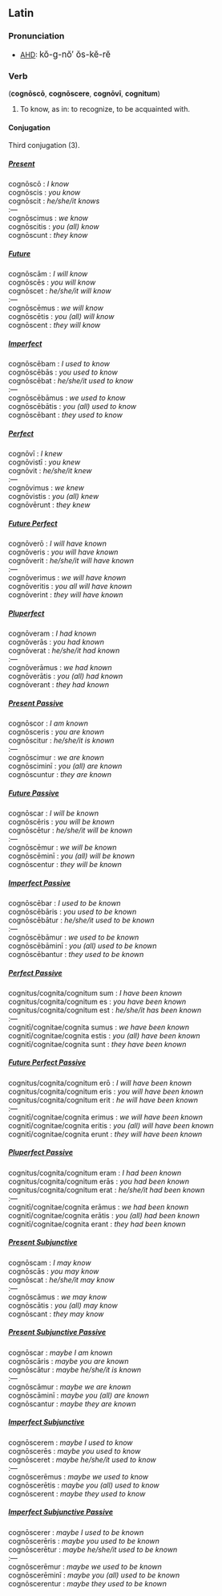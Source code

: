 ==Latin==
===Pronunciation===
* [[AHD]]: <big> k&#335;-g-n&#335;&prime; &#335;s-k&#277;-r&#277; </big>

===Verb===
('''cogn&#333;sc&#333;''', '''cogn&#333;scere''', '''cogn&#333;v&#299;''',  '''cognitum''')
# To know, as in: to recognize, to be acquainted with.

====Conjugation====
Third conjugation (3).

=====<u>''Present''</u>=====
cogn&#333;sc&#333; : ''I know'' <br>
cogn&#333;scis : ''you know'' <br>
cogn&#333;scit : ''he/she/it knows'' <br>
:&mdash; <br>
cogn&#333;scimus : ''we know'' <br>
cogn&#333;scitis : ''you (all) know'' <br>
cogn&#333;scunt : ''they know'' <br>

=====<u>''Future''</u>=====
cogn&#333;sc&#257;m : ''I will know'' <br>
cogn&#333;sc&#275;s : ''you will know'' <br>
cogn&#333;scet : ''he/she/it will know'' <br>
:&mdash; <br>
cogn&#333;sc&#275;mus : ''we will know'' <br>
cogn&#333;sc&#275;tis : ''you (all) will know'' <br>
cogn&#333;scent : ''they will know'' <br>

=====<u>''Imperfect''</u>=====
cogn&#333;sc&#275;bam : ''I used to know'' <br>
cogn&#333;sc&#275;b&#257;s : ''you used to know'' <br>
cogn&#333;sc&#275;bat : ''he/she/it used to know'' <br>
:&mdash; <br>
cogn&#333;sc&#275;b&#257;mus : ''we used to know'' <br>
cogn&#333;sc&#275;b&#257;tis : ''you (all) used to know'' <br>
cogn&#333;sc&#275;bant : ''they used to know'' <br>

=====<u>''Perfect''</u>=====
cogn&#333;v&#299; : ''I knew''<br>
cogn&#333;vist&#299; : ''you knew''<br>
cogn&#333;vit : ''he/she/it knew''<br>
:&mdash; <br>
cogn&#333;vimus : ''we knew''<br>
cogn&#333;vistis : ''you (all) knew''<br>
cogn&#333;v&#275;runt : ''they knew''<br>

=====<u>''Future Perfect''</u>=====
cogn&#333;ver&#333; : ''I will have known''<br>
cogn&#333;veris : ''you will have known''<br>
cogn&#333;verit : ''he/she/it will have known'' <br>
:&mdash; <br>
cogn&#333;verimus : ''we will have known'' <br>
cogn&#333;veritis : ''you all will have known'' <br>
cogn&#333;verint : ''they will have known'' <br>

=====<u>''Pluperfect''</u>=====
cogn&#333;veram : ''I had known'' <br>
cogn&#333;ver&#257;s : ''you had known'' <br>
cogn&#333;verat : ''he/she/it had known'' <br>
:&mdash; <br>
cogn&#333;ver&#257;mus : ''we had known'' <br>
cogn&#333;ver&#257;tis : ''you (all) had known'' <br>
cogn&#333;verant : ''they had known'' <br>

=====<u>''Present Passive''</u>=====
cogn&#333;scor : ''I am known'' <br>
cogn&#333;sceris : ''you are known'' <br>
cogn&#333;scitur : ''he/she/it is known'' <br>
:&mdash; <br>
cogn&#333;scimur : ''we are known'' <br>
cogn&#333;scimin&#299; : ''you (all) are known'' <br>
cogn&#333;scuntur : ''they are known'' <br>

=====<u>''Future Passive''</u>=====
cogn&#333;scar : ''I will be known'' <br>
cogn&#333;sc&#275;ris : ''you will be known'' <br>
cogn&#333;sc&#275;tur : ''he/she/it will be known'' <br>
:&mdash; <br>
cogn&#333;sc&#275;mur : ''we will be known'' <br>
cogn&#333;sc&#275;min&#299; : ''you (all) will be known'' <br>
cogn&#333;scentur : ''they will be known'' <br>

=====<u>''Imperfect Passive''</u>=====
cogn&#333;sc&#275;bar : ''I used to be known'' <br>
cogn&#333;sc&#275;b&#257;ris : ''you used to be known'' <br>
cogn&#333;sc&#275;b&#257;tur : ''he/she/it used to be known'' <br>
:&mdash; <br>
cogn&#333;sc&#275;b&#257;mur : ''we used to be known'' <br>
cogn&#333;sc&#275;b&#257;min&#299; : ''you (all) used to be known'' <br>
cogn&#333;sc&#275;bantur : ''they used to be known'' <br>

=====<u>''Perfect Passive''</u>=====
cognitus/cognita/cognitum sum : ''I have been known'' <br>
cognitus/cognita/cognitum es : ''you have been known'' <br>
cognitus/cognita/cognitum est : ''he/she/it has been known'' <br>
:&mdash; <br>
cognit&#299;/cognitae/cognita sumus : ''we have been known'' <br>
cognit&#299;/cognitae/cognita estis : ''you (all) have been known'' <br>
cognit&#299;/cognitae/cognita sunt : ''they have been known'' <br>

=====<u>''Future Perfect Passive''</u>=====
cognitus/cognita/cognitum er&#333; : ''I will have been known'' <br>
cognitus/cognita/cognitum eris : ''you will have been known'' <br>
cognitus/cognita/cognitum erit : ''he will have been known'' <br>
:&mdash; <br>
cognit&#299;/cognitae/cognita erimus : ''we will have been known'' <br>
cognit&#299;/cognitae/cognita eritis : ''you (all) will have been known'' <br>
cognit&#299;/cognitae/cognita erunt : ''they will have been known'' <br>

=====<u>''Pluperfect Passive''</u>=====
cognitus/cognita/cognitum eram : ''I had been known'' <br>
cognitus/cognita/cognitum er&#257;s : ''you had been known'' <br>
cognitus/cognita/cognitum erat : ''he/she/it had been known'' <br>
:&mdash; <br>
cognit&#299;/cognitae/cognita er&#257;mus : ''we had been known'' <br>
cognit&#299;/cognitae/cognita er&#257;tis : ''you (all) had been known'' <br>
cognit&#299;/cognitae/cognita erant : ''they had been known'' <br>

=====<u>''Present Subjunctive''</u>=====
cogn&#333;scam : ''I may know'' <br>
cogn&#333;sc&#257;s : ''you may know'' <br>
cogn&#333;scat : ''he/she/it may know'' <br>
:&mdash; <br>
cogn&#333;sc&#257;mus : ''we may know'' <br>
cogn&#333;sc&#257;tis : ''you (all) may know'' <br>
cogn&#333;scant : ''they may know'' <br>

=====<u>''Present Subjunctive Passive''</u>=====
cogn&#333;scar : ''maybe I am known'' <br>
cogn&#333;sc&#257;ris : ''maybe you are known'' <br>
cogn&#333;sc&#257;tur : ''maybe he/she/it is known'' <br>
:&mdash; <br>
cogn&#333;sc&#257;mur : ''maybe we are known'' <br>
cogn&#333;sc&#257;min&#299; : ''maybe you (all) are known'' <br>
cogn&#333;scantur : ''maybe they are known'' <br>

=====<u>''Imperfect Subjunctive''</u>=====
cogn&#333;scerem : ''maybe I used to know'' <br>
cogn&#333;scer&#275;s : ''maybe you used to know'' <br>
cogn&#333;sceret : ''maybe he/she/it used to know'' <br>
:&mdash; <br>
cogn&#333;scer&#275;mus : ''maybe we used to know'' <br>
cogn&#333;scer&#275;tis : ''maybe you (all) used to know'' <br>
cogn&#333;scerent : ''maybe they used to know'' <br>

=====<u>''Imperfect Subjunctive Passive''</u>=====
cogn&#333;scerer : ''maybe I used to be known'' <br>
cogn&#333;scer&#275;ris : ''maybe you used to be known'' <br>
cogn&#333;scer&#275;tur : ''maybe he/she/it used to be known'' <br>
:&mdash; <br>
cogn&#333;scer&#275;mur : ''maybe we used to be known'' <br>
cogn&#333;scer&#275;min&#299; : ''maybe you (all) used to be known'' <br>
cogn&#333;scerentur : ''maybe they used to be known'' <br>